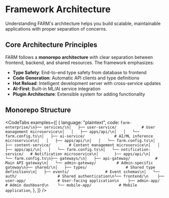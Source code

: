 # Framework Architecture

<Callout type="info" title="Overview">
  Understanding FARM's architecture helps you build scalable, maintainable
  applications with proper separation of concerns.
</Callout>

## Core Architecture Principles

FARM follows a **monorepo architecture** with clear separation between frontend, backend, and shared resources. The framework emphasizes:

- **Type Safety**: End-to-end type safety from database to frontend
- **Code Generation**: Automatic API clients and type definitions
- **Hot Reload**: Intelligent development server with cross-service updates
- **AI-First**: Built-in ML/AI service integration
- **Plugin Architecture**: Extensible system for adding functionality

## Monorepo Structure

<CodeTabs
  examples={[
    {
      language: "plaintext",
      code: `farm-enterprise/\n├── services/\n│   ├── user-service/           # User management microservice\n│   │   ├── apps/api/\n│   │   └── farm.config.ts\n│   ├── ai-service/             # AI/ML inference microservice\n│   │   ├── apps/api/\n│   │   └── farm.config.ts\n│   ├── content-service/        # Content management microservice\n│   │   ├── apps/api/\n│   │   └── farm.config.ts\n│   └── notification-service/   # Notification microservice\n│       ├── apps/api/\n│       └── farm.config.ts\n├── gateways/\n│   ├── api-gateway/           # Main API gateway\n│   └── admin-gateway/         # Admin-specific gateway\n├── shared/\n│   ├── types/                 # Shared type definitions\n│   ├── events/                # Event schemas\n│   └── auth/                  # Shared authentication\n└── frontend/\n    ├── user-app/              # User-facing application\n    ├── admin-app/             # Admin dashboard\n    └── mobile-app/            # Mobile application`,
    },
  ]}
/>
